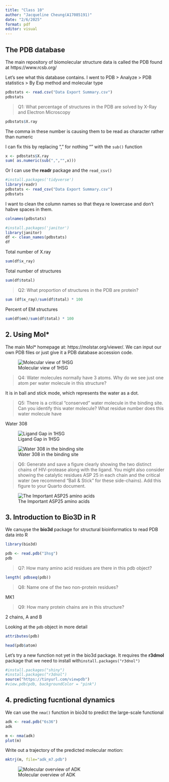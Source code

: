 ```yaml
---
title: "Class 10"
author: "Jacqueline Cheung(A17085191)"
date: "2/6/2025"
format: pdf
editor: visual
---
```


## The PDB database

The main repository of biomolecular structure data is called the PDB found at https://www.rcsb.org/ 

Let's see what this database contains. I went to PDB > Analyze > PDB statistics > By Exp method and molecular type

```r
pdbstats <- read.csv("Data Export Summary.csv")
pdbstats
```
> Q1: What percentage of structures in the PDB are solved by X-Ray and Electron Microscopy

```r
pdbstats$X.ray
```

The comma in these number is causing them to be read as character rather than numeric

I can fix this by replacing "," for nothing "" with the `sub()` function

```r
x <- pdbstats$X.ray
sum( as.numeric(sub(",","",x)))
```

Or I can use the **readr** package and the `read_csv()`

```r
#install.packages('tidyverse')
library(readr)
pdbstats <- read_csv("Data Export Summary.csv")
pdbstats
```

I want to clean the column names so that theya re lowercase and don't habve spaces in them.

```r
colnames(pdbstats)
```


```r
#install.packages('janitor')
library(janitor)
df <- clean_names(pdbstats)
df
```

Total number of X.ray

```r
sum(df$x_ray)
```

Total number of structures
```r
sum(df$total)
```

> Q2: What proportion of structures in the PDB are protein?


```r
sum (df$x_ray)/sum(df$total) * 100
```

Percent of EM structures 

```r
sum(df$em)/sum(df$total) * 100
```

## 2. Using Mol*

The main Mol* homepage at: https://molstar.org/viewer/. We can input our own PDB files or just give it a PDB database accession code.

![Molecular view of 1HSG](1HSG.png)

> Q4: Water molecules normally have 3 atoms. Why do we see just one atom per water molecule in this structure?

It is in ball and stick mode, which represents the water as a dot.

> Q5: There is a critical “conserved” water molecule in the binding site. Can you identify this water molecule? What residue number does this water molecule have

Water 308

![Ligand Gap in 1HSG](1HSG (1).png)


![Water 308 in the binding site](1HSG (2).png)


> Q6: Generate and save a figure clearly showing the two distinct chains of HIV-protease along with the ligand. You might also consider showing the catalytic residues ASP 25 in each chain and the critical water (we recommend “Ball & Stick” for these side-chains). Add this figure to your Quarto document.

![The Important ASP25 amino acids](1HSG (3).png)

## 3. Introduction to Bio3D in R

We canuyse the **bio3d** package for structural bioinformatics to read PDB data into R

```r
library(bio3d)

pdb <- read.pdb("1hsg")
pdb
```
>Q7: How many amino acid residues are there in this pdb object? 

```r
length( pdbseq(pdb))
```

>Q8: Name one of the two non-protein residues? 

MK1

>Q9: How many protein chains are in this structure? 

2 chains, A and B

Looking at the `pdb` object in more detail

```r
attributes(pdb)
```
```r
head(pdb$atom)
```

Let's try a new function not yet in the bio3d package. It requires the **r3dmol** package that we need to install with`install.packages("r3dnol")`

```r
#install.packages("shiny")
#install.packages("r3dnol")
source("https://tinyurl.com/viewpdb")
#view.pdb(pdb, backgroundColor = "pink")
```

## 4. predicting fucntional dynamics

We can use the `nma()` function in bio3d to predict the large-scale functional 

```r
adk <- read.pdb("6s36")
adk
```


```r
m <- nma(adk)
plot(m)
```
Write out a trajectory of the predicted molecular motion:

```r
mktrj(m, file="adk_m7.pdb")
```

![Molecular overview of ADK](ADK_M7.PDB.png)